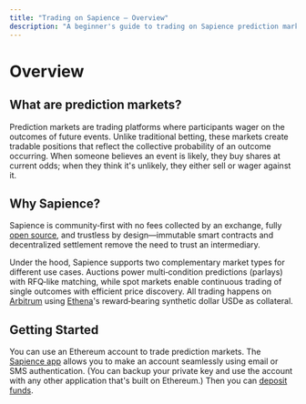 ```yaml
---
title: "Trading on Sapience — Overview"
description: "A beginner's guide to trading on Sapience prediction markets."
---
```


# Overview

## What are prediction markets?

Prediction markets are trading platforms where participants wager on the outcomes of future events. Unlike traditional betting, these markets create tradable positions that reflect the collective probability of an outcome occurring. When someone believes an event is likely, they buy shares at current odds; when they think it's unlikely, they either sell or wager against it.

## Why Sapience?

Sapience is community‑first with no fees collected by an exchange, fully [open source](https://github.com/sapiencexyz/sapience), and trustless by design—immutable smart contracts and decentralized settlement remove the need to trust an intermediary.

Under the hood, Sapience supports two complementary market types for different use cases. Auctions power multi‑condition predictions (parlays) with RFQ‑like matching, while spot markets enable continuous trading of single outcomes with efficient price discovery. All trading happens on [Arbitrum](https://arbitrum.io) using [Ethena](https://ethena.fi)'s reward‑bearing synthetic dollar USDe as collateral.

## Getting Started

You can use an Ethereum account to trade prediction markets. The [Sapience app](https://www.sapience.xyz) allows you to make an account seamlessly using email or SMS authentication. (You can backup your private key and use the account with any other application that's built on Ethereum.) Then you can [deposit funds](/user-guide/deposits-and-withdrawals).
